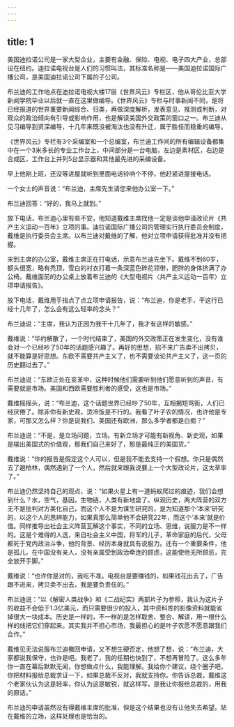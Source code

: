 ```yaml
---
---
---
```

title: 1
---



美国迪拉诺公司是一家大型企业，主要有金融、保险、电视、电子四大产业，总部设在纽约。迪拉诺电视台是人们的习惯叫法，其标准名称是——美国迪拉诺国际广播公司，是美国迪拉诺公司下属的子公司。

布兰迪的工作地点在迪拉诺电视大楼17层《世界风云》专栏区，他从哥伦比亚大学新闻学院毕业以后就一直在这里做编导。《世界风云》专栏与时事新闻不同，是将已经报道的世界重要新闻综合、归类，再做深度解析，发表意见、推测或判断，对观众的政治倾向有引导或影响作用，也是解读美国外交政策的窗口之一。布兰迪从见习编导到资深编导，十几年来既没被淘汰也没有升迁，属于胜任而稳重的编导。

《世界风云》专栏有3个采编室和一个总编室，布兰迪工作间的所有编辑设备都集中在一个3米多长的专业工作台上，中间部分是一台电脑，左边是素材区，右边是合成区，工作台上并列5台显示器和其他最先进的采编设备。

早上他刚上班，还没等进屋就听到里面电话铃响个不停，他赶紧进屋接电话。

一个女士的声音说：“布兰迪，主席先生请您来他办公室一下。”

布兰迪回答：“好的，我马上就到。”

放下电话，布兰迪心里有些不安，他知道戴维主席找他一定是谈他申请政论片《共产主义运动一百年》立项的事。迪拉诺国际广播公司的管理实行执行委员会制度，戴维是执行委员会主席。以布兰迪对戴维的了解，他对立项申请获得批准并没有把握。

来到主席的办公室，戴维主席正在打电话，示意布兰迪先坐下。戴维不到60岁，额头很宽，略有秃顶，雪白的衬衣打着一条深蓝色碎花领带，肥胖的身体挤满了办公椅。戴维面前的办公桌上放着布兰迪的《大型电视片〈共产主义运动一百年〉立项申请报告》。

放下电话，戴维用手指点了点立项申请报告，说：“布兰迪，你是老手，干这行已经十几年了，怎么会有这么轻率的念头？”

布兰迪说：“主席，我认为正因为我干十几年了，我才有这样的敏感。”

戴维说：“华约解散了，一个时代结束了，美国的外交政策正在发生变化，没有谁会对一个已经吵了50年的话题感兴趣了。再好的思想，招不来广告卖不出拷贝，就不能算是好思想。东欧不需要共产主义了，也不需要谈论共产主义了，这一页的历史翻过去了。”

布兰迪说：“东欧正处在变革中，这种时候他们需要听到他们愿意听到的声音，有需要就是市场。美国和西欧需要胜利者的感受，这也是市场。”

戴维摇摇头，说：“布兰迪，这个话题世界已经吵了50年，互相揭短骂街，人们已经厌倦了。除非你有新史观，烫冷饭是不行的。我看了叶子农的情况，也许他是专家，可那又怎么样？你是说我们、美国还有欧洲，那么多学者都是白痴？”

布兰迪说：“不是，是立场问题，立场。有新立场才可能有新视角、新史观，如果是输出美国式的价值观，那我们自己来好了，那是最纯正的美国货。”

戴维说：“你的报告是假定这个人可以，但是我不能去支持一个假想。你只是偶然去了趟柏林，偶然遇到了一个人，然后就来跟我说要上一个大型政论片，这太草率了。”

布兰迪仍然坚持自己的观点，说：“如果火星上有一道蚂蚁爬过的痕迹，我们会想到什么？水，空气，基因，生物链，人类有新地盘了。纵观历史，两大阵营的双方无不是批判对方美化自己，而这个人不是为谋生研究的，是为知道那个‘本来’研究的，以这个人的思辨能力，如果真那么简单他不会研究22年，而这个‘本来’就是价值。同样推导出社会主义阵营瓦解这个事实，不同的立场、思维，说服力是不一样的。这是个难得的人选，来自社会主义中国，将军的儿子，革命家庭的后代，父母都死于党内政治斗争，他的背景、经历本身就具有说服力。还有一个重要条件，他是孤儿，在中国没有亲人，没有亲属受到政治牵连的顾虑，这能使他无所顾忌，完全放开手脚。”

戴维说：“也许你是对的，我吃不准。电视台是要赚钱的，如果钱花出去了，广告跟不进来，拷贝卖不出去，我是要负责任的。”

布兰迪说：“以《解密人类战争》和《二战纪实》两部片子为参照，我认为这片子的收益不会低于1.3亿美元，而只需要很少的投入，其中资料库的影像资料就能省掉很大一块成本。历史是一样的，不一样的是怎样取舍、整合、解读，用一根什么样的线把它们穿起来。其实我并不担心市场，我最担心的是叶子农愿不愿意跟我们合作。”

戴维见无法说服布兰迪撤回申请，又不想生硬否定，他想了想，说：“布兰迪，大家都说我保守，也许是吧。我老了，我的任期也快到了，不想再冒险了。这么多年你一直在幕后默默无闻，你想做点什么，我能理解。我给你个建议，绕个圈子吧，你把材料报给总裁求证一下，如果总裁不反对，我就支持你。你告诉总裁，戴维这个老家伙认为这是轻率，你认为这是敏锐，就这样写，是我让你报给总裁的，用我的原话。”

布兰迪的申请虽然没有得戴维主席的批准，但是这个结果也没有让他失去希望。站在戴维的立场，这样处理也是恰当的。